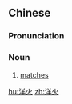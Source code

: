 ==Chinese==
{{zh-forms}}

===Pronunciation===
{{zh-pron
|m=yánghuǒ
|c=joeng4 fo2
|cat=n
}}

===Noun===
{{zh-noun}}

# {{lb|zh|obsolete}} [[match]]es {{gloss|for lighting fire}}

[[hu:洋火]]
[[zh:洋火]]
